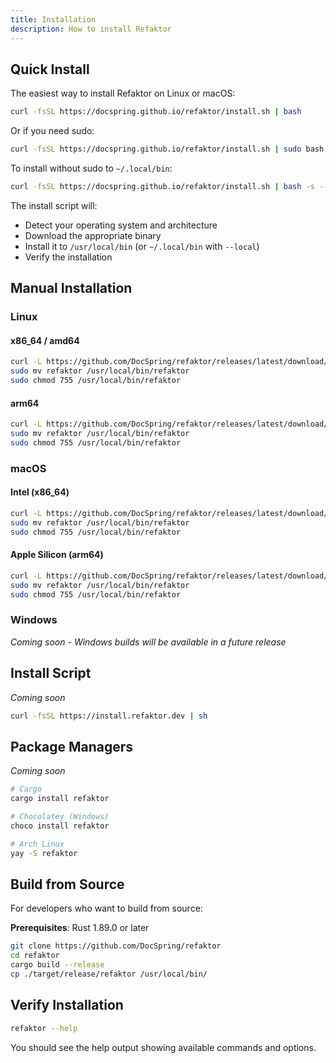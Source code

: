 ```yaml
---
title: Installation
description: How to install Refaktor
---
```


## Quick Install

The easiest way to install Refaktor on Linux or macOS:

```bash
curl -fsSL https://docspring.github.io/refaktor/install.sh | bash
```

Or if you need sudo:

```bash
curl -fsSL https://docspring.github.io/refaktor/install.sh | sudo bash
```

To install without sudo to `~/.local/bin`:

```bash
curl -fsSL https://docspring.github.io/refaktor/install.sh | bash -s -- --local
```

The install script will:
- Detect your operating system and architecture
- Download the appropriate binary
- Install it to `/usr/local/bin` (or `~/.local/bin` with `--local`)
- Verify the installation

## Manual Installation

### Linux

#### x86_64 / amd64
```bash
curl -L https://github.com/DocSpring/refaktor/releases/latest/download/refaktor-linux-amd64.tar.gz | tar xz
sudo mv refaktor /usr/local/bin/refaktor
sudo chmod 755 /usr/local/bin/refaktor
```

#### arm64
```bash
curl -L https://github.com/DocSpring/refaktor/releases/latest/download/refaktor-linux-arm64.tar.gz | tar xz
sudo mv refaktor /usr/local/bin/refaktor
sudo chmod 755 /usr/local/bin/refaktor
```

### macOS

#### Intel (x86_64)
```bash
curl -L https://github.com/DocSpring/refaktor/releases/latest/download/refaktor-macos-amd64.tar.gz | tar xz
sudo mv refaktor /usr/local/bin/refaktor
sudo chmod 755 /usr/local/bin/refaktor
```

#### Apple Silicon (arm64)
```bash
curl -L https://github.com/DocSpring/refaktor/releases/latest/download/refaktor-macos-arm64.tar.gz | tar xz
sudo mv refaktor /usr/local/bin/refaktor
sudo chmod 755 /usr/local/bin/refaktor
```

### Windows

*Coming soon - Windows builds will be available in a future release*

## Install Script

*Coming soon*

```bash
curl -fsSL https://install.refaktor.dev | sh
```

## Package Managers

*Coming soon*

```bash
# Cargo
cargo install refaktor

# Chocolatey (Windows)
choco install refaktor

# Arch Linux
yay -S refaktor
```

## Build from Source

For developers who want to build from source:

**Prerequisites**: Rust 1.89.0 or later

```bash
git clone https://github.com/DocSpring/refaktor
cd refaktor
cargo build --release
cp ./target/release/refaktor /usr/local/bin/
```

## Verify Installation

```bash
refaktor --help
```

You should see the help output showing available commands and options.
